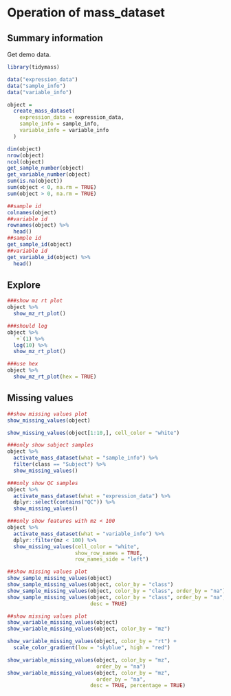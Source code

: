 # Operation of mass_dataset

## Summary information

Get demo data.

```r
library(tidymass)
```

```r
data("expression_data")
data("sample_info")
data("variable_info")

object =
  create_mass_dataset(
    expression_data = expression_data,
    sample_info = sample_info,
    variable_info = variable_info
  )
```

```r
dim(object)
nrow(object)
ncol(object)
get_sample_number(object)
get_variable_number(object)
sum(is.na(object))
sum(object < 0, na.rm = TRUE)
sum(object > 0, na.rm = TRUE)
```

```r
##sample id
colnames(object)
##variable id
rownames(object) %>% 
  head()
##sample id
get_sample_id(object)
##variable id
get_variable_id(object) %>% 
  head()
```

## Explore

```r
###show mz rt plot
object %>%
  show_mz_rt_plot()
```

```r
###should log
object %>%
  `+`(1) %>% 
  log(10) %>%
  show_mz_rt_plot()
```

```r
###use hex
object %>%
  show_mz_rt_plot(hex = TRUE)
```

## Missing values


```r
##show missing values plot
show_missing_values(object)

show_missing_values(object[1:10,], cell_color = "white")

###only show subject samples
object %>%
  activate_mass_dataset(what = "sample_info") %>%
  filter(class == "Subject") %>%
  show_missing_values()

###only show QC samples
object %>%
  activate_mass_dataset(what = "expression_data") %>%
  dplyr::select(contains("QC")) %>%
  show_missing_values()

###only show features with mz < 100
object %>%
  activate_mass_dataset(what = "variable_info") %>%
  dplyr::filter(mz < 100) %>%
  show_missing_values(cell_color = "white",
                      show_row_names = TRUE,
                      row_names_side = "left")

##show missing values plot
show_sample_missing_values(object)
show_sample_missing_values(object, color_by = "class")
show_sample_missing_values(object, color_by = "class", order_by = "na")
show_sample_missing_values(object, color_by = "class", order_by = "na",
                           desc = TRUE)

##show missing values plot
show_variable_missing_values(object)
show_variable_missing_values(object, color_by = "mz")

show_variable_missing_values(object, color_by = "rt") +
  scale_color_gradient(low = "skyblue", high = "red") 

show_variable_missing_values(object, color_by = "mz", 
                             order_by = "na")
show_variable_missing_values(object, color_by = "mz", 
                             order_by = "na",
                           desc = TRUE, percentage = TRUE)

```
